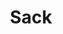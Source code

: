 ---
title: "Sack"
meta_title: "Sack craft"
description: "Craft de Sack"
rank: "b"
draft: false
name: "Sack"
recipe_img: "https://wiki.pokexgames.com/images/6/61/Sack.png"
level: 67
craft_time: 172800
result: 1
value_npc: 1
ingredients:
  - name: "Leather"
    quantity: 1
    item_img: "https://wiki.pokexgames.com/images/3/3d/Leather.png"
    value_npc: 1
  - name: "Mediling"
    quantity: 250
    item_img: "https://wiki.pokexgames.com/images/7/75/Mediling.png"
    value_npc: 1
  - name: "Pawn"
    quantity: 250
    item_img: "https://wiki.pokexgames.com/images/f/f4/Pawn.png"
    value_npc: 1
  - name: "Springs"
    quantity: 250
    item_img: "https://wiki.pokexgames.com/images/c/cf/Springs.png"
    value_npc: 1
  - name: "Refined Style Point"
    quantity: 600
    item_img: "https://wiki.pokexgames.com/images/6/6b/Refined_style_point.png"
    value_npc: 1
---